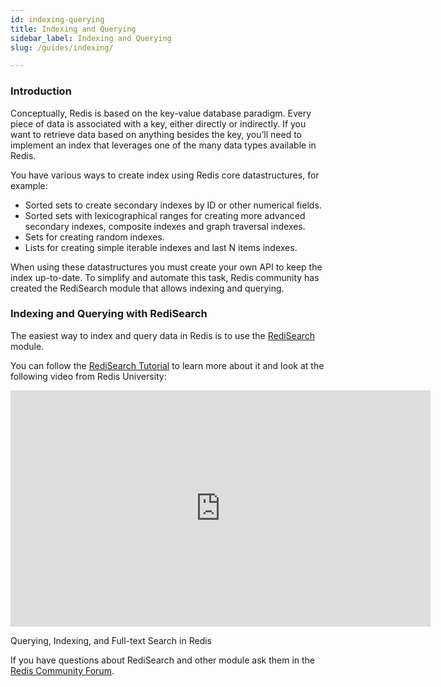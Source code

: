 ```yaml
---
id: indexing-querying
title: Indexing and Querying
sidebar_label: Indexing and Querying
slug: /guides/indexing/

---
```


### Introduction

Conceptually, Redis is based on the key-value database paradigm. Every piece of data is associated with a key, either directly or indirectly. 
If you want to retrieve data based on anything besides the key, you’ll need to implement an index that leverages one of the many data types available in Redis.

You have various ways to create index using Redis core datastructures, for example:

* Sorted sets to create secondary indexes by ID or other numerical fields.
* Sorted sets with lexicographical ranges for creating more advanced secondary indexes, composite indexes and graph traversal indexes.
* Sets for creating random indexes.
* Lists for creating simple iterable indexes and last N items indexes.

When using these datastructures you must create your own API to keep the index up-to-date. To simplify and automate this task, Redis community has created the RediSearch module that allows indexing and querying.

### Indexing and Querying with RediSearch

The easiest way to index and query data in Redis is to use the [RediSearch](http://redisearch.io/) module.

You can follow the [RediSearch Tutorial](https://github.com/RediSearch/redisearch-getting-started) to learn more about it and look at the following video from Redis University:

<div class="text--center">
<iframe width="672" height="378" src="https://www.youtube.com/embed/B10nHEdW3NA" frameborder="0" allow="accelerometer; autoplay; clipboard-write; encrypted-media; gyroscope; picture-in-picture" allowfullscreen></iframe>

Querying, Indexing, and Full-text Search in Redis
</div>

If you have questions about RediSearch and other module ask them in the [Redis Community Forum](https://forum.redis.com/c/modules/redisearch/58).


